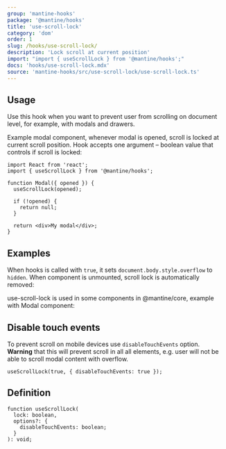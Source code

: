 ```yaml
---
group: 'mantine-hooks'
package: '@mantine/hooks'
title: 'use-scroll-lock'
category: 'dom'
order: 1
slug: /hooks/use-scroll-lock/
description: 'Lock scroll at current position'
import: "import { useScrollLock } from '@mantine/hooks';"
docs: 'hooks/use-scroll-lock.mdx'
source: 'mantine-hooks/src/use-scroll-lock/use-scroll-lock.ts'
---
```



## Usage

Use this hook when you want to prevent user from scrolling on document level,
for example, with modals and drawers.

Example modal component, whenever modal is opened, scroll is locked at current scroll position.
Hook accepts one argument – boolean value that controls if scroll is locked:

```tsx
import React from 'react';
import { useScrollLock } from '@mantine/hooks';

function Modal({ opened }) {
  useScrollLock(opened);

  if (!opened) {
    return null;
  }

  return <div>My modal</div>;
}
```

## Examples

When hooks is called with `true`, it sets `document.body.style.overflow` to `hidden`.
When component is unmounted, scroll lock is automatically removed:

<Demo data={useScrollLockHook} />

use-scroll-lock is used in some components in <GatsbyLink to="/core/getting-started/">@mantine/core</GatsbyLink>,
example with <GatsbyLink to="/core/modal/">Modal</GatsbyLink> component:

<Demo data={ModalDemos.usage} />

## Disable touch events

To prevent scroll on mobile devices use `disableTouchEvents` option.
**Warning** that this will prevent scroll in all all elements,
e.g. user will not be able to scroll modal content with overflow.

```tsx
useScrollLock(true, { disableTouchEvents: true });
```

## Definition

```tsx
function useScrollLock(
  lock: boolean,
  options?: {
    disableTouchEvents: boolean;
  }
): void;
```
